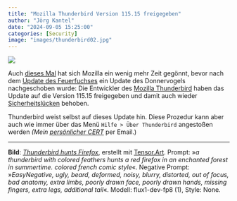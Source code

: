 ```yaml
---
title: "Mozilla Thunderbird Version 115.15 freigegeben"
author: "Jörg Kantel"
date: "2024-09-05 15:25:00"
categories: [Security]
image: "images/thunderbird02.jpg"
---
```


[![](images/thunderbird02-b.jpg)](https://www.flickr.com/photos/schockwellenreiter/53972053542/)

Auch [dieses Mal](https://kantel.github.io/posts/2024061501_thunderbird_update/) hat sich Mozilla ein wenig mehr Zeit gegönnt, bevor nach dem [Update des Feuerfuchses](https://kantel.github.io/posts/2024090201_firefox_update/) ein Update des Donnervogels nachgeschoben wurde: Die Entwickler des [Mozilla Thunderbird](http://www.mozillamessaging.com/) haben das Update auf die Version 115.15 freigegeben und damit auch wieder [Sicherheitslücken](https://www.thunderbird.net/en-US/thunderbird/115.15.0esr/releasenotes/) behoben. 

Thunderbird weist selbst auf dieses Update hin. Diese Prozedur kann aber auch wie immer über das Menü `Hilfe > Über Thunderbird` angestoßen werden *(Mein [persönlicher CERT](http://www.gwdg.de/~mreiman1/)* per Email.)

---

**Bild**: *[Thunderbird hunts Firefox](https://www.flickr.com/photos/schockwellenreiter/53972053542/)*, erstellt mit [Tensor.Art](http://cognitiones.kantel-chaos-team.de/technikgeschichte/rechnerundnetze/tensorart.html). Prompt: »*a thunderbird with colored feathers hunts a red firefox in an enchanted forest in summertime. colored french comic style*«. Negative Prompt: »*EasyNegative, ugly, beard, deformed, noisy, blurry, distorted, out of focus, bad anatomy, extra limbs, poorly drawn face, poorly drawn hands, missing fingers, extra legs, additional tail*«. Modell: flux1-dev-fp8 (1), Style: None.